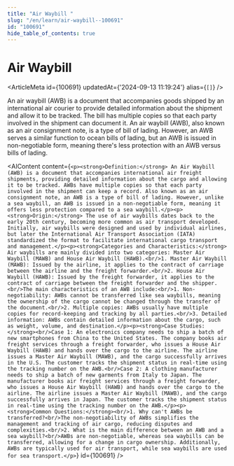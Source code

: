 ```yaml
---
title: "Air Waybill "
slug: "/en/learn/air-waybill--100691"
id: "100691"
hide_table_of_contents: true
---
```



# Air Waybill 

<ArticleMeta id={100691} updatedAt={'2024-09-13 11:19:24'} alias={`[]`} />
<div className='border-solid border-b border-t-0 my-4 border-[var(--ifm-color-gray-300)]' />

An air waybill (AWB) is a document that accompanies goods shipped by an international air courier to provide detailed information about the shipment and allow it to be tracked. The bill has multiple copies so that each party involved in the shipment can document it. An air waybill (AWB), also known as an air consignment note, is a type of bill of lading. However, an AWB serves a similar function to ocean bills of lading, but an AWB is issued in non-negotiable form, meaning there's less protection with an AWB versus bills of lading.

<AIContent content={`<p><strong>Definition:</strong> An Air Waybill (AWB) is a document that accompanies international air freight shipments, providing detailed information about the cargo and allowing it to be tracked. AWBs have multiple copies so that each party involved in the shipment can keep a record. Also known as an air consignment note, an AWB is a type of bill of lading. However, unlike a sea waybill, an AWB is issued in a non-negotiable form, meaning it offers less protection compared to a sea waybill.</p><p><strong>Origin:</strong> The use of air waybills dates back to the early 20th century, becoming more common as air transport developed. Initially, air waybills were designed and used by individual airlines, but later the International Air Transport Association (IATA) standardized the format to facilitate international cargo transport and management.</p><p><strong>Categories and Characteristics:</strong> Air waybills are mainly divided into two categories: Master Air Waybill (MAWB) and House Air Waybill (HAWB).<br/>1. Master Air Waybill (MAWB): Issued by the airline, it applies to the contract of carriage between the airline and the freight forwarder.<br/>2. House Air Waybill (HAWB): Issued by the freight forwarder, it applies to the contract of carriage between the freight forwarder and the shipper.<br/>The main characteristics of an AWB include:<br/>1. Non-negotiability: AWBs cannot be transferred like sea waybills, meaning the ownership of the cargo cannot be changed through the transfer of the document.<br/>2. Multiple copies: AWBs usually have multiple copies for record-keeping and tracking by all parties.<br/>3. Detailed information: AWBs contain detailed information about the cargo, such as weight, volume, and destination.</p><p><strong>Case Studies:</strong><br/>Case 1: An electronics company needs to ship a batch of new smartphones from China to the United States. The company books air freight services through a freight forwarder, who issues a House Air Waybill (HAWB) and hands over the cargo to the airline. The airline issues a Master Air Waybill (MAWB), and the cargo successfully arrives in the U.S. The customer tracks the shipment status in real-time using the tracking number on the AWB.<br/>Case 2: A clothing manufacturer needs to ship a batch of new garments from Italy to Japan. The manufacturer books air freight services through a freight forwarder, who issues a House Air Waybill (HAWB) and hands over the cargo to the airline. The airline issues a Master Air Waybill (MAWB), and the cargo successfully arrives in Japan. The customer tracks the shipment status in real-time using the tracking number on the AWB.</p><p><strong>Common Questions:</strong><br/>1. Why can't AWBs be transferred?<br/>The non-negotiability of AWBs simplifies the management and tracking of air cargo, reducing disputes and complexities.<br/>2. What is the main difference between an AWB and a sea waybill?<br/>AWBs are non-negotiable, whereas sea waybills can be transferred, allowing for a change in cargo ownership. Additionally, AWBs are typically used for air transport, while sea waybills are used for sea transport.</p>`} id={100691} />
